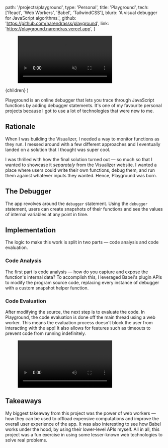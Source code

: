 

  path: '/projects/playground',
  type: 'Personal',
  title: 'Playground',
  tech: ['React', 'Web Workers', 'Babel', 'TailwindCSS'],
  blurb: 'A visual debugger for JavaScript algorithms.',
  github: 'https://github.com/narendrasss/playground',
  link: 'https://playground.narendras.vercel.app',
}

  <CaseStudy meta={meta}>
    <figure className="relative full-width mb-16">
      <Circle className="w-40 h-40 bg-blue-400 -right-16 -top-6 lg:w-56 lg:h-56" />
      <div className="absolute w-full h-full bg-gray-500 rounded-lg top-2 left-2 lg:top-4 lg:left-4"></div>
      <video
        className="relative shadow-lg md:rounded-lg lg:rounded-xl"
        src="/demo-debugger.mp4"
        autoPlay
        loop
        muted
      />
    </figure>
    {children}
  </CaseStudy>
)

Playground is an online debugger that lets you trace through JavaScript functions by adding debugger statements. It's one of my favourite personal projects because I got to use a lot of technologies that were new to me.

## Rationale

When I was building the Visualizer, I needed a way to monitor functions as they run. I messed around with a few different approaches and I eventually landed on a solution that I thought was super cool.

I was thrilled with how the final solution turned out — so much so that I wanted to showcase it *separately* from the Visualizer website. I wanted a place where users could write their own functions, debug them, and run them against whatever inputs they wanted. Hence, Playground was born.

## The Debugger

The app revolves around the `debugger` statement. Using the `debugger` statement, users can create snapshots of their functions and see the values of internal variables at any point in time.

<Snapshot />

## Implementation

The logic to make this work is split in two parts — code analysis and code evaluation.

### Code Analysis

The first part is code analysis — how do you capture and expose the function's internal data? To accomplish this, I leveraged Babel's plugin APIs to modify the program source code, replacing every instance of debugger with a custom snapshot helper function.

<Transpile />

### Code Evaluation

After modifying the source, the next step is to evaluate the code. In Playground, the code evaluation is done off the main thread using a web worker. This means the evaluation process doesn't block the user from interacting with the app! It also allows for features such as timeouts to prevent code from running indefinitely.

<Figure
  caption="The evaluation of the code doesn't block the user from typing."
  fullWidth
>
  <video src="/async-debugger.mp4" autoPlay loop />
</Figure>

## Takeaways

My biggest takeaway from this project was the power of web workers — how they can be used to offload expensive computations and improve the overall user experience of the app. It was also interesting to see how Babel works under the hood, by using their lower-level APIs myself. All in all, this project was a fun exercise in using some lesser-known web technologies to solve real problems.
